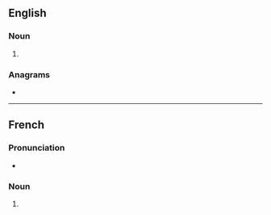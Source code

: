 ==English==

===Noun===
{{head|en|noun form}}

# {{plural of|en|tinamou}}

===Anagrams===
* {{anagrams|en|a=aimnostu|Mount Isa|manitous}}

----

==French==

===Pronunciation===
* {{fr-IPA}}

===Noun===
{{head|fr|noun form|g=m}}

# {{plural of|fr|tinamou}}